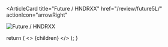 <ArticleCard
  title="Future / HNDRXX"
  href="/review/future5L/"
  actionIcon="arrowRight"
>

![Future / HNDRXX](../../images/cd/future5L.jpg)

</ArticleCard>

  return (
    <>
      {children}
    </>
  );
}